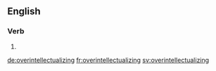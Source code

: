==English==

===Verb===
{{head|en|present participle}}

# {{present participle of|overintellectualize|lang=en}}

[[de:overintellectualizing]]
[[fr:overintellectualizing]]
[[sv:overintellectualizing]]